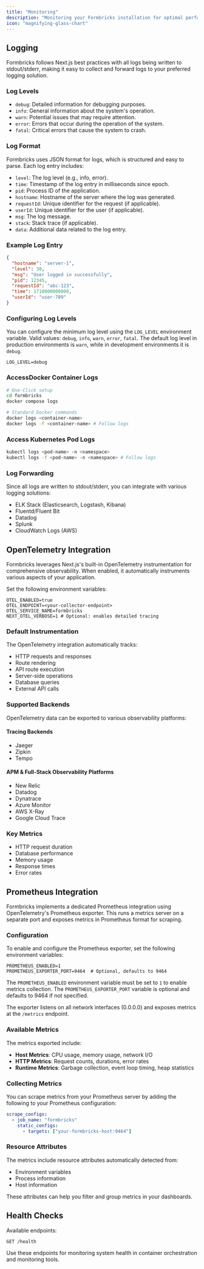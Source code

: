 ```yaml
---
title: "Monitoring"
description: "Monitoring your Formbricks installation for optimal performance."
icon: "magnifying-glass-chart"
---
```


## Logging

Formbricks follows Next.js best practices with all logs being written to stdout/stderr, making it easy to collect and forward logs to your preferred logging solution.

### Log Levels

- `debug`: Detailed information for debugging purposes.
- `info`: General information about the system's operation.
- `warn`: Potential issues that may require attention.
- `error`: Errors that occur during the operation of the system.
- `fatal`: Critical errors that cause the system to crash.

### Log Format

Formbricks uses JSON format for logs, which is structured and easy to parse. Each log entry includes:

- `level`: The log level (e.g., info, error).
- `time`: Timestamp of the log entry in milliseconds since epoch.
- `pid`: Process ID of the application.
- `hostname`: Hostname of the server where the log was generated.
- `requestId`: Unique identifier for the request (if applicable).
- `userId`: Unique identifier for the user (if applicable).
- `msg`: The log message.
- `stack`: Stack trace (if applicable).
- `data`: Additional data related to the log entry.

### Example Log Entry

```json
{
  "hostname": "server-1",
  "level": 30,
  "msg": "User logged in successfully",
  "pid": 12345,
  "requestId": "abc-123",
  "time": 1710000000000,
  "userId": "user-789"
}
```

### Configuring Log Levels

You can configure the minimum log level using the `LOG_LEVEL` environment variable. Valid values: `debug`, `info`, `warn`, `error`, `fatal`.
The default log level in production environments is `warn`, while in development environments it is `debug`.

```env
LOG_LEVEL=debug
```

### AccessDocker Container Logs

```bash
# One-Click setup
cd formbricks
docker compose logs

# Standard Docker commands
docker logs <container-name>
docker logs -f <container-name> # Follow logs
```

### Access Kubernetes Pod Logs

```bash
kubectl logs <pod-name> -n <namespace>
kubectl logs -f <pod-name> -n <namespace> # Follow logs
```

### Log Forwarding

Since all logs are written to stdout/stderr, you can integrate with various logging solutions:

- ELK Stack (Elasticsearch, Logstash, Kibana)
- Fluentd/Fluent Bit
- Datadog
- Splunk
- CloudWatch Logs (AWS)

## OpenTelemetry Integration

Formbricks leverages Next.js's built-in OpenTelemetry instrumentation for comprehensive observability. When enabled, it automatically instruments various aspects of your application.

Set the following environment variables:

```env
OTEL_ENABLED=true
OTEL_ENDPOINT=<your-collector-endpoint>
OTEL_SERVICE_NAME=formbricks
NEXT_OTEL_VERBOSE=1 # Optional: enables detailed tracing
```

### Default Instrumentation

The OpenTelemetry integration automatically tracks:

- HTTP requests and responses
- Route rendering
- API route execution
- Server-side operations
- Database queries
- External API calls

### Supported Backends

OpenTelemetry data can be exported to various observability platforms:

#### Tracing Backends

- Jaeger
- Zipkin
- Tempo

#### APM & Full-Stack Observability Platforms

- New Relic
- Datadog
- Dynatrace
- Azure Monitor
- AWS X-Ray
- Google Cloud Trace

### Key Metrics

- HTTP request duration
- Database performance
- Memory usage
- Response times
- Error rates

## Prometheus Integration

Formbricks implements a dedicated Prometheus integration using OpenTelemetry's Prometheus exporter. This runs a metrics server on a separate port and exposes metrics in Prometheus format for scraping.

### Configuration

To enable and configure the Prometheus exporter, set the following environment variables:

```env
PROMETHEUS_ENABLED=1
PROMETHEUS_EXPORTER_PORT=9464  # Optional, defaults to 9464
```

The `PROMETHEUS_ENABLED` environment variable must be set to `1` to enable metrics collection. The `PROMETHEUS_EXPORTER_PORT` variable is optional and defaults to 9464 if not specified.

The exporter listens on all network interfaces (0.0.0.0) and exposes metrics at the `/metrics` endpoint.

### Available Metrics

The metrics exported include:

- **Host Metrics**: CPU usage, memory usage, network I/O
- **HTTP Metrics**: Request counts, durations, error rates
- **Runtime Metrics**: Garbage collection, event loop timing, heap statistics

### Collecting Metrics

You can scrape metrics from your Prometheus server by adding the following to your Prometheus configuration:

```yaml
scrape_configs:
  - job_name: "formbricks"
    static_configs:
      - targets: ["your-formbricks-host:9464"]
```

### Resource Attributes

The metrics include resource attributes automatically detected from:

- Environment variables
- Process information
- Host information

These attributes can help you filter and group metrics in your dashboards.

## Health Checks

Available endpoints:

```
GET /health
```

Use these endpoints for monitoring system health in container orchestration and monitoring tools.
